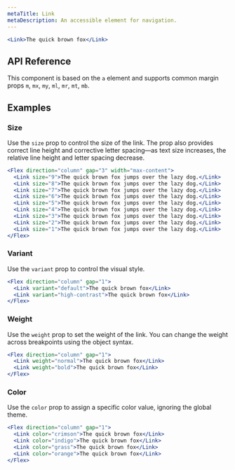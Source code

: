 ```yaml
---
metaTitle: Link
metaDescription: An accessible element for navigation.
---
```


```jsx live=true
<Link>The quick brown fox</Link>
```

## API Reference

This component is based on the `a` element and supports common margin props `m`, `mx`, `my`, `ml`, `mr`, `mt`, `mb`.

<ThemesPropsTable name="link" />

## Examples

### Size

Use the `size` prop to control the size of the link. The prop also provides correct line height and corrective letter spacing—as text size increases, the relative line height and letter spacing decrease.

```jsx live=true
<Flex direction="column" gap="3" width="max-content">
  <Link size="9">The quick brown fox jumps over the lazy dog.</Link>
  <Link size="8">The quick brown fox jumps over the lazy dog.</Link>
  <Link size="7">The quick brown fox jumps over the lazy dog.</Link>
  <Link size="6">The quick brown fox jumps over the lazy dog.</Link>
  <Link size="5">The quick brown fox jumps over the lazy dog.</Link>
  <Link size="4">The quick brown fox jumps over the lazy dog.</Link>
  <Link size="3">The quick brown fox jumps over the lazy dog.</Link>
  <Link size="2">The quick brown fox jumps over the lazy dog.</Link>
  <Link size="1">The quick brown fox jumps over the lazy dog.</Link>
</Flex>
```

### Variant

Use the `variant` prop to control the visual style.

```jsx live=true
<Flex direction="column" gap="1">
  <Link variant="default">The quick brown fox</Link>
  <Link variant="high-contrast">The quick brown fox</Link>
</Flex>
```

### Weight

Use the `weight` prop to set the weight of the link. You can change the weight across breakpoints using the object syntax.

```jsx live="true"
<Flex direction="column" gap="1">
  <Link weight="normal">The quick brown fox</Link>
  <Link weight="bold">The quick brown fox</Link>
</Flex>
```

### Color

Use the `color` prop to assign a specific color value, ignoring the global theme.

```jsx live=true
<Flex direction="column" gap="1">
  <Link color="crimson">The quick brown fox</Link>
  <Link color="indigo">The quick brown fox</Link>
  <Link color="grass">The quick brown fox</Link>
  <Link color="orange">The quick brown fox</Link>
</Flex>
```
